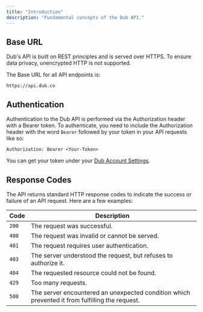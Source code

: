 ```yaml
---
title: "Introduction"
description: "Fundamental concepts of the Dub API."
---
```


## Base URL

Dub's API is built on REST principles and is served over HTTPS. To ensure data privacy, unencrypted HTTP is not supported.

The Base URL for all API endpoints is:

```
https://api.dub.co
```

## Authentication

Authentication to the Dub API is performed via the Authorization header with a Bearer token. To authenticate, you need to include the Authorization header with the word `Bearer` followed by your token in your API requests like so:

```
Authorization: Bearer <Your-Token>
```

You can get your token under your [Dub Account Settings](https://app.dub.co/settings/tokens).

## Response Codes

The API returns standard HTTP response codes to indicate the success or failure of an API request. Here are a few examples:

| Code  | Description                                                                                    |
| ----- | ---------------------------------------------------------------------------------------------- |
| `200` | The request was successful.                                                                    |
| `400` | The request was invalid or cannot be served.                                                   |
| `401` | The request requires user authentication.                                                      |
| `403` | The server understood the request, but refuses to authorize it.                                |
| `404` | The requested resource could not be found.                                                     |
| `429` | Too many requests.                                                                             |
| `500` | The server encountered an unexpected condition which prevented it from fulfilling the request. |
